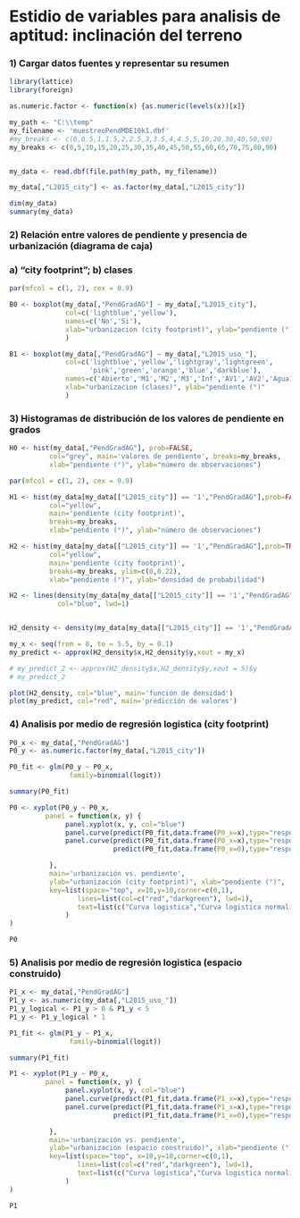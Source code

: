 Estidio de variables para analisis de aptitud: inclinación del terreno
========================================================

### 1) Cargar datos fuentes y representar su resumen

```r
library(lattice)
library(foreign)

as.numeric.factor <- function(x) {as.numeric(levels(x))[x]}

my_path <- "C:\\temp"
my_filename <- 'muestreoPendMDE10k1.dbf'
#my_breaks <- c(0,0.5,1,1.5,2,2.5,3,3.5,4,4.5,5,10,20,30,40,50,90)
my_breaks <- c(0,5,10,15,20,25,30,35,40,45,50,55,60,65,70,75,80,90)


my_data <- read.dbf(file.path(my_path, my_filename))

my_data[,"L2015_city"] <- as.factor(my_data[,"L2015_city"])

dim(my_data)
summary(my_data)
```


### 2) Relación entre valores de pendiente y presencia de urbanización (diagrama de caja)
### a) "city footprint"; b) clases

```r
par(mfcol = c(1, 2), cex = 0.9)

B0 <- boxplot(my_data[,"PendGradAG"] ~ my_data[,"L2015_city"],
              col=c('lightblue','yellow'), 
              names=c('No','Si'),
              xlab="urbanizacion (city footprint)", ylab="pendiente (°)"
              )

B1 <- boxplot(my_data[,"PendGradAG"] ~ my_data[,"L2015_uso_"],
              col=c('lightblue','yellow','lightgray','lightgreen',
                    'pink','green','orange','blue','darkblue'), 
              names=c('Abierto','M1','M2','M3','Inf','AV1','AV2','Agua1','Agua2'), las = 2,
              xlab="urbanizacion (clases)", ylab="pendiente (°)"
              )


```


### 3) Histogramas de distribución de los valores de pendiente en grados

```r

H0 <- hist(my_data[,"PendGradAG"], prob=FALSE, 
          col="grey", main='valores de pendiente', breaks=my_breaks, 
          xlab="pendiente (°)", ylab="número de observaciones") 

```



```r
par(mfcol = c(1, 2), cex = 0.9)

H1 <- hist(my_data[my_data[["L2015_city"]] == '1',"PendGradAG"],prob=FALSE, 
          col="yellow", 
          main='pendiente (city footprint)', 
          breaks=my_breaks, 
          xlab="pendiente (°)", ylab="número de observaciones")

H2 <- hist(my_data[my_data[["L2015_city"]] == '1',"PendGradAG"],prob=TRUE, 
          col="yellow", 
          main='pendiente (city footprint)', 
          breaks=my_breaks, ylim=c(0,0.22),
          xlab="pendiente (°)", ylab="densidad de probabilidad")

H2 <- lines(density(my_data[my_data[["L2015_city"]] == '1',"PendGradAG"],adjust=2),
            col="blue", lwd=1)


H2_density <- density(my_data[my_data[["L2015_city"]] == '1',"PendGradAG"],adjust=2, from=0, to=30, n=2048)

my_x <- seq(from = 0, to = 5.5, by = 0.1)
my_predict <- approx(H2_density$x,H2_density$y,xout = my_x)

# my_predict_2 <- approx(H2_density$x,H2_density$y,xout = 5)$y
# my_predict_2

plot(H2_density, col="blue", main='función de densidad')
plot(my_predict, col="red", main='predicción de valores')

```


### 4) Analisis por medio de regresión logistica (city footprint)


```r
P0_x <- my_data[,"PendGradAG"]
P0_y <- as.numeric.factor(my_data[,"L2015_city"])

P0_fit <- glm(P0_y ~ P0_x,
               family=binomial(logit))

summary(P0_fit)

P0 <- xyplot(P0_y ~ P0_x, 
         panel = function(x, y) {
              panel.xyplot(x, y, col="blue")
              panel.curve(predict(P0_fit,data.frame(P0_x=x),type="response"),0,90, col="red")
              panel.curve(predict(P0_fit,data.frame(P0_x=x),type="response")/
                          predict(P0_fit,data.frame(P0_x=0),type="response"),0,90, col="darkgreen")

          }, 
          main='urbanización vs. pendiente', 
          ylab="urbanización (city footprint)", xlab="pendiente (°)",
          key=list(space="top", x=10,y=10,corner=c(0,1),
                 lines=list(col=c("red","darkgreen"), lwd=1),
                 text=list(c("Curva logistica","Curva logistica normalizada"))
              )          
)

P0

```

### 5) Analisis por medio de regresión logistica (espacio construido)

```r
P1_x <- my_data[,"PendGradAG"]
P1_y <- as.numeric(my_data[,"L2015_uso_"])
P1_y_logical <- P1_y > 0 & P1_y < 5
P1_y <- P1_y_logical * 1

P1_fit <- glm(P1_y ~ P1_x,
               family=binomial(logit))

summary(P1_fit)

P1 <- xyplot(P1_y ~ P0_x, 
         panel = function(x, y) {
              panel.xyplot(x, y, col="blue")
              panel.curve(predict(P1_fit,data.frame(P1_x=x),type="response"),0,90, col="red")
              panel.curve(predict(P1_fit,data.frame(P1_x=x),type="response")/
                          predict(P1_fit,data.frame(P1_x=0),type="response"),0,90, col="darkgreen")

          }, 
          main='urbanización vs. pendiente', 
          ylab="urbanización (espacio construido)", xlab="pendiente (°)",
          key=list(space="top", x=10,y=10,corner=c(0,1),
                 lines=list(col=c("red","darkgreen"), lwd=1),
                 text=list(c("Curva logistica","Curva logistica normalizada"))
              )          
)

P1
```
